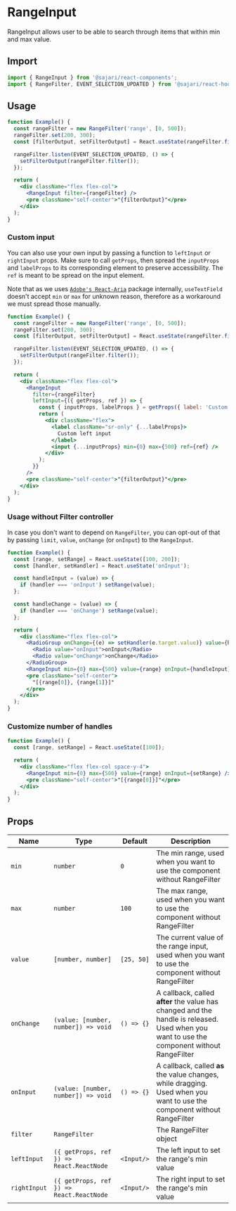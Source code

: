 
<SEO
  title="RangeInput"
  description="RangeInput allows user to be able to search through items that within min and max value."
/>

# RangeInput

RangeInput allows user to be able to search through items that within min and max value.

## Import

```js
import { RangeInput } from '@sajari/react-components';
import { RangeFilter, EVENT_SELECTION_UPDATED } from '@sajari/react-hooks';
```

## Usage

```jsx
function Example() {
  const rangeFilter = new RangeFilter('range', [0, 500]);
  rangeFilter.set(200, 300);
  const [filterOutput, setFilterOutput] = React.useState(rangeFilter.filter());

  rangeFilter.listen(EVENT_SELECTION_UPDATED, () => {
    setFilterOutput(rangeFilter.filter());
  });

  return (
    <div className="flex flex-col">
      <RangeInput filter={rangeFilter} />
      <pre className="self-center">"{filterOutput}"</pre>
    </div>
  );
}
```

### Custom input

You can also use your own input by passing a function to `leftInput` or `rightInput` props. Make sure to call `getProps`, then spread the `inputProps` and `labelProps` to its corresponding element to preserve accessibility. The `ref` is meant to be spread on the input element.

Note that as we uses [`Adobe's React-Aria`](https://react-spectrum.adobe.com/react-aria/useTextField.html) package internally, `useTextField` doesn't accept `min` or `max` for unknown reason, therefore as a workaround we must spread those manually.

```jsx
function Example() {
  const rangeFilter = new RangeFilter('range', [0, 500]);
  rangeFilter.set(200, 300);
  const [filterOutput, setFilterOutput] = React.useState(rangeFilter.filter());

  rangeFilter.listen(EVENT_SELECTION_UPDATED, () => {
    setFilterOutput(rangeFilter.filter());
  });

  return (
    <div className="flex flex-col">
      <RangeInput
        filter={rangeFilter}
        leftInput={({ getProps, ref }) => {
          const { inputProps, labelProps } = getProps({ label: 'Custom left input' });
          return (
            <div className="flex">
              <label className="sr-only" {...labelProps}>
                Custom left input
              </label>
              <input {...inputProps} min={0} max={500} ref={ref} />
            </div>
          );
        }}
      />
      <pre className="self-center">"{filterOutput}"</pre>
    </div>
  );
}
```

### Usage without Filter controller

In case you don't want to depend on `RangeFilter`, you can opt-out of that by passing `limit`, `value`, `onChange` (or `onInput`) to the `RangeInput`.

```jsx
function Example() {
  const [range, setRange] = React.useState([100, 200]);
  const [handler, setHandler] = React.useState('onInput');

  const handleInput = (value) => {
    if (handler === 'onInput') setRange(value);
  };

  const handleChange = (value) => {
    if (handler === 'onChange') setRange(value);
  };

  return (
    <div className="flex flex-col">
      <RadioGroup onChange={(e) => setHandler(e.target.value)} value={handler} inline>
        <Radio value="onInput">onInput</Radio>
        <Radio value="onChange">onChange</Radio>
      </RadioGroup>
      <RangeInput min={0} max={500} value={range} onInput={handleInput} onChange={handleChange} />
      <pre className="self-center">
        "[{range[0]}, {range[1]}]"
      </pre>
    </div>
  );
}
```

### Customize number of handles

```jsx
function Example() {
  const [range, setRange] = React.useState([100]);

  return (
    <div className="flex flex-col space-y-4">
      <RangeInput min={0} max={500} value={range} onInput={setRange} />
      <pre className="self-center">"[{range[0]}]"</pre>
    </div>
  );
}
```

## Props

| Name         | Type                                     | Default    | Description                                                                                                                                |
| ------------ | ---------------------------------------- | ---------- | ------------------------------------------------------------------------------------------------------------------------------------------ |
| `min`        | `number`                                 | `0`        | The min range, used when you want to use the component without RangeFilter                                                                 |
| `max`        | `number`                                 | `100`      | The max range, used when you want to use the component without RangeFilter                                                                 |
| `value`      | `[number, number]`                       | `[25, 50]` | The current value of the range input, used when you want to use the component without RangeFilter                                          |
| `onChange`   | `(value: [number, number]) => void`      | `() => {}` | A callback, called **after** the value has changed and the handle is released. Used when you want to use the component without RangeFilter |
| `onInput`    | `(value: [number, number]) => void`      | `() => {}` | A callback, called **as** the value changes, while dragging. Used when you want to use the component without RangeFilter                   |
| `filter`     | `RangeFilter`                            |            | The RangeFilter object                                                                                                                     |
| `leftInput`  | `({ getProps, ref }) => React.ReactNode` | `<Input/>` | The left input to set the range's min value                                                                                                |
| `rightInput` | `({ getProps, ref }) => React.ReactNode` | `<Input/>` | The right input to set the range's min value                                                                                               |
